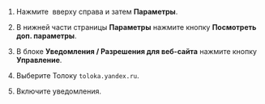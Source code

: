 1. Нажмите <img src="https://tlkfrontprod.azureedge.net/portal-production/static/uploaded/images/1677847619227/1677847619227_original_svg.svg" alt="" /> вверху справа и затем **Параметры**.

1. В нижней части страницы **Параметры** нажмите кнопку **Посмотреть доп. параметры**.

1. В блоке **Уведомления / Разрешения для веб-сайта** нажмите кнопку **Управление**.

1. Выберите Толоку `toloka.yandex.ru`.

1. Включите уведомления.
